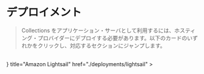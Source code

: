 
# デプロイメント

> Collections をアプリケーション・サーバとして利用するには、ホスティング・プロバイダーにデプロイする必要があります。以下のカードのいずれかをクリックし、対応するセクションにジャンプします。

<br />
<Cards>
  <Card
    icon={
      <svg
        xmlns="http://www.w3.org/2000/svg"
        fill="none"
        viewBox="0 0 24 24"
        strokeWidth={1.5}
        stroke="currentColor"
        className="w-6 h-6"
      >
        <path strokeLinecap="round" strokeLinejoin="round" d="M8.25 4.5l7.5 7.5-7.5 7.5" />
      </svg>
    }
    title="Amazon Lightsail"
    href="./deployments/lightsail"
  ></Card>
</Cards>
